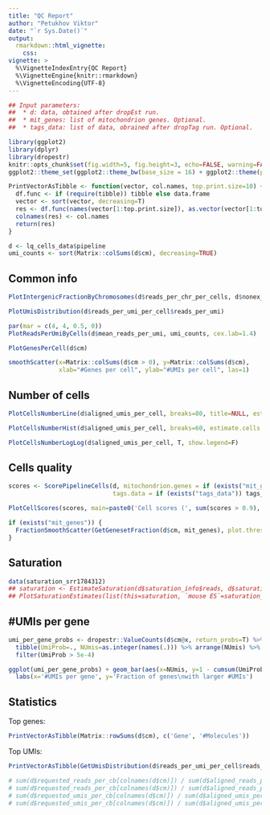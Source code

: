 ```yaml
---
title: "QC Report"
author: "Petukhov Viktor"
date: "`r Sys.Date()`"
output: 
  rmarkdown::html_vignette:
    css:
vignette: >
  %\VignetteIndexEntry{QC Report}
  %\VignetteEngine{knitr::rmarkdown}
  %\VignetteEncoding{UTF-8}
---
```



```r
## Input parameters:
##  * d: data, obtained after dropEst run.
##  * mit_genes: list of mitochondrion genes. Optional.
##  * tags_data: list of data, obrained after dropTag run. Optional.
```

```r
library(ggplot2)
library(dplyr)
library(dropestr)
knitr::opts_chunk$set(fig.width=5, fig.height=3, echo=FALSE, warning=FALSE, message=FALSE)
ggplot2::theme_set(ggplot2::theme_bw(base_size = 16) + ggplot2::theme(plot.title = ggplot2::element_text(hjust = 0.5)))

PrintVectorAsTibble <- function(vector, col.names, top.print.size=10) {
  df.func <- if (require(tibble)) tibble else data.frame
  vector <- sort(vector, decreasing=T)
  res <- df.func(names(vector[1:top.print.size]), as.vector(vector[1:top.print.size]))
  colnames(res) <- col.names
  return(res)
}
```

```r
d <- lq_cells_data$pipeline
umi_counts <- sort(Matrix::colSums(d$cm), decreasing=TRUE)
```

## Common info


```r
PlotIntergenicFractionByChromosomes(d$reads_per_chr_per_cells, d$nonex_cells_chr_counts) # TODO: not run for pseudoaligners
```

```r
PlotUmisDistribution(d$reads_per_umi_per_cell$reads_per_umi)
```



```r
par(mar = c(4, 4, 0.5, 0))
PlotReadsPerUmiByCells(d$mean_reads_per_umi, umi_counts, cex.lab=1.4)
```

```r
PlotGenesPerCell(d$cm)
```


```r
smoothScatter(x=Matrix::colSums(d$cm > 0), y=Matrix::colSums(d$cm), 
              xlab="#Genes per cell", ylab="#UMIs per cell", las=1)
```

## Number of cells


```r
PlotCellsNumberLine(d$aligned_umis_per_cell, breaks=80, title=NULL, estimate.cells.number=T)
```

```r
PlotCellsNumberHist(d$aligned_umis_per_cell, breaks=60, estimate.cells.number=T, show.legend=F)
```

```r
PlotCellsNumberLogLog(d$aligned_umis_per_cell, T, show.legend=F)
```


## Cells quality

```r
scores <- ScorePipelineCells(d, mitochondrion.genes = if (exists("mit_genes")) mit_genes else NULL,
                             tags.data = if (exists("tags_data")) tags_data else NULL)
```


```r
PlotCellScores(scores, main=paste0('Cell scores (', sum(scores > 0.9), ' cells > 0.9)'), y.threshold=0.9)
```

```r
if (exists("mit_genes")) {
  FractionSmoothScatter(GetGenesetFraction(d$cm, mit_genes), plot.threshold=T, main='Mirochondrial fraction')
}
```

## Saturation

```r
data(saturation_srr1784312)
## saturation <- EstimateSaturation(d$saturation_info$reads, d$saturation_info$cbs, sort(Matrix::colSums(d$cm), decreasing=TRUE))
## PlotSaturationEstimates(list(this=saturation, `mouse ES`=saturation_srr1784312))
```

## #UMIs per gene

```r
umi_per_gene_probs <- dropestr::ValueCounts(d$cm@x, return_probs=T) %>%
  tibble(UmiProb=., NUmis=as.integer(names(.))) %>% arrange(NUmis) %>%
  filter(UmiProb > 5e-4)

ggplot(umi_per_gene_probs) + geom_bar(aes(x=NUmis, y=1 - cumsum(UmiProb)), stat="identity", width=0.7) +
  labs(x='#UMIs per gene', y='Fraction of genes\nwith larger #UMIs')
```


## Statistics


Top genes:
```r
PrintVectorAsTibble(Matrix::rowSums(d$cm), c('Gene', '#Molecules'))
```

Top UMIs:
```r
PrintVectorAsTibble(GetUmisDistribution(d$reads_per_umi_per_cell$reads_per_umi), c('UMI', '#Molecules'), 10)
```


```r
# sum(d$requested_reads_per_cb[colnames(d$cm)]) / sum(d$aligned_reads_per_cell)
# sum(d$requested_reads_per_cb[colnames(d$cm)]) / sum(d$aligned_reads_per_cell[colnames(d$cm)])
# sum(d$requested_umis_per_cb[colnames(d$cm)]) / sum(d$aligned_umis_per_cell)
# sum(d$requested_umis_per_cb[colnames(d$cm)]) / sum(d$aligned_umis_per_cell[colnames(d$cm)])
```

